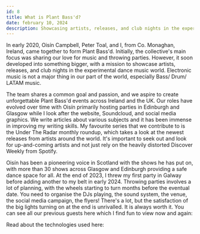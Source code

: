 ---
id: 8
title: What is Plant Bass'd?
date: february 10, 2024
description: Showcasing artists, releases, and club nights in the experimental dance music world.
---


In early 2020, Oisín Campbell, Peter Toal, and I, from Co. Monaghan, Ireland, came together to form Plant Bass'd. Initially, the collective's main focus was sharing our love for music and throwing parties. However, it soon developed into something bigger, with a mission to showcase artists, releases, and club nights in the experimental dance music world. Electronic music is not a major thing in our part of the world, especially Bass/ Drum/ LATAM music.

<Picture src={plantbassd} alt="plant bass'd icon" />

The team shares a common goal and passion, and we aspire to create unforgettable Plant Bass'd events across Ireland and the UK. Our roles have evolved over time with Oisín primarily hosting parties in Edinburgh and Glasgow while I look after the website, Soundcloud, and social media graphics. We write articles about various subjects and it has been immense in improving my writing skills. My favourite series that we contribute to is the Under The Radar monthly roundup, which takes a look at the newest releases from artists around the world. It's important to seek out and look for up-and-coming artists and not just rely on the heavily distorted Discover Weekly from Spotify.

Oisín has been a pioneering voice in Scotland with the shows he has put on, with more than 30 shows across Glasgow and Edinburgh providing a safe dance space for all. At the end of 2023, I threw my first party in Galway before adding another to my belt in early 2024. Throwing parties involves a lot of planning, with the wheels starting to turn months before the eventual date. You need to organise the DJs playing, the sound system, the venue, the social media campaign, the flyers! There's a lot, but the satisfaction of the big lights turning on at the end is unrivalled. It is always worth it. You can see all our previous guests here which I find fun to view now and again: <Anchor link="https://www.plantbassd.com/previous-guests" text="Previous Guests" variant="blog" external />

Read about the technologies used here: <Anchor link="/projects/plant-bassd" text="Plant Bass'd" variant="blog" />

